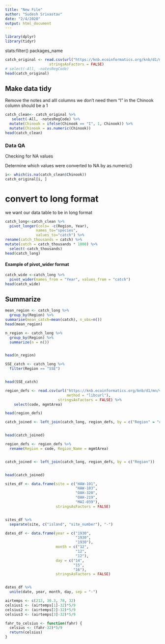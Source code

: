 ```yaml
---
title: "New File"
author: "Sudesh Srivastav"
date: "2/4/2020"
output: html_document
---
```


```r
library(dplyr)
library(tidyr)
```
stats:filter()
packages_name


```r
catch_original <- read.csv(url("https://knb.ecoinformatics.org/knb/d1/mn/v2/object/df35b.302.1", method = "libcurl"),
                    stringsAsFactors = FALSE)
# select(-All, -notesRegCode)
head(catch_original)

```

## Make data tidy
Remove the notes and alll columns we don't need them
"I" in the Chinook column should be a 1
```r
catch_clean<- catch_original %>% 
   select(-All, -notesRegCode) %>% 
  mutate(Chinook = ifelse(Chinook == "I", 1, Chinook)) %>% 
  mutate(Chinook = as.numeric(Chinook))
head(catch_clean)
```

### Data QA
Checking for NA values

Determine which values were converted to NA by as.numeric()
```r
i<- which(is.na(catch_clean$Chinook))
catch_original[i, ]
```

# convert to long format
we want our data table to be in long format
```r
catch_long<-catch_clean %>% 
  pivot_longer(cols= -c(Region, Year),
              names_to="species", 
              values_to="catch") %>% 
rename(catch_thousands = catch) %>% 
mutate(catch = catch_thousands * 1000) %>% 
  select(-catch_thousands)
head(catch_long)
```
#### Example of pivot_wider format

```r
catch_wide <-catch_long %>% 
  pivot_wider(names_from = "Year", values_from = "catch")
head(catch_wide)
```

## Summarize


```r
mean_region <- catch_long %>% 
  group_by(Region) %>% 
summarise(mean_catch=mean(catch), n_obs=n())
head(mean_region)
```
```r
n_region <- catch_long %>% 
  group_by(Region) %>%
  summarize(n = n())


head(n_region)
```
```r
SSE_catch <- catch_long %>% 
  filter(Region == "SSE")


head(SSE_catch)
```

```r
region_defs <- read.csv(url("https://knb.ecoinformatics.org/knb/d1/mn/v2/object/df35b.303.1",
                            method = "libcurl"),
                        stringsAsFactors = FALSE) %>% 
    select(code, mgmtArea)

head(region_defs)
```


```r
catch_joined <- left_join(catch_long, region_defs, by = c("Region" = "code"))


head(catch_joined)
```
```r
region_defs <- region_defs %>% 
  rename(Region = code, Region_Name = mgmtArea)


catch_joined <- left_join(catch_long, region_defs, by = c("Region"))


head(catch_joined)

```

```r
sites_df <- data.frame(site = c("HAW-101",
                                "HAW-103",
                                "OAH-320",
                                "OAH-219",
                                "MAI-039"),
                       stringsAsFactors = FALSE)


sites_df %>% 
  separate(site, c("island", "site_number"), "-")
```

```r
dates_df <- data.frame(year = c("1930",
                                "1930",
                                "1930"),
                       month = c("12",
                                "12",
                                "12"),
                       day = c("14",
                               "15",
                               "16"),
                       stringsAsFactors = FALSE)


dates_df %>% 
  unite(date, year, month, day, sep = "-")
```
```r
airtemps <- c(212, 30.3, 78, 32)
celsius1 <- (airtemps[1]-32)*5/9
celsius2 <- (airtemps[2]-32)*5/9
celsius3 <- (airtemps[3]-32)*5/9
```

```r
fahr_to_celsius <- function(fahr) {
  celsius <- (fahr-32)*5/9
  return(celsius)
}
```

